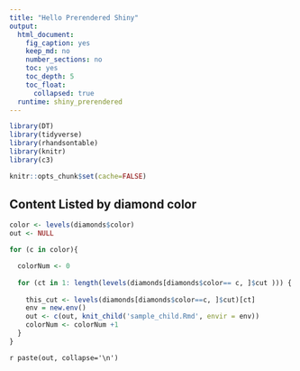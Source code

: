 ```yaml
---
title: "Hello Prerendered Shiny"
output:
  html_document:
    fig_caption: yes
    keep_md: no
    number_sections: no
    toc: yes
    toc_depth: 5
    toc_float:
      collapsed: true
  runtime: shiny_prerendered
---
```


```r
library(DT)
library(tidyverse)
library(rhandsontable)
library(knitr)
library(c3)

knitr::opts_chunk$set(cache=FALSE)
```


## Content Listed by diamond color

```r

color <- levels(diamonds$color)
out <- NULL

for (c in color){

  colorNum <- 0
  
  for (ct in 1: length(levels(diamonds[diamonds$color== c, ]$cut ))) {
    
    this_cut <- levels(diamonds[diamonds$color==c, ]$cut)[ct]
    env = new.env()
    out <- c(out, knit_child('sample_child.Rmd', envir = env))
    colorNum <- colorNum +1
  }
}
```
`r paste(out, collapse='\n')`